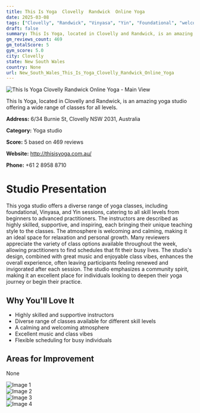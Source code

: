 ```yaml
---
title: This Is Yoga  Clovelly  Randwick  Online Yoga
date: 2025-03-08
tags: ["Clovelly", "Randwick", "Vinyasa", "Yin", "Foundational", "welcoming", "calming", "Clovelly"]  
draft: false
summary: This Is Yoga, located in Clovelly and Randwick, is an amazing yoga studio offering a wide range of classes for all levels.
gm_reviews_count: 469
gm_totalScore: 5
gym_score: 5.0
city: Clovelly
state: New South Wales
country: None
url: New_South_Wales_This_Is_Yoga_Clovelly_Randwick_Online_Yoga
---
```


<div className="aspect-[16/9] relative my-8">
  <img 
    src="https://lh5.googleusercontent.com/p/AF1QipNaKM0J5HLDzTOBi-HTceuXW_9DQvjwVFYM---V=w1920-h1080-k-no"
    alt="This Is Yoga  Clovelly  Randwick  Online Yoga - Main View"
    className="object-cover absolute inset-0 w-full h-full rounded-lg"
  />
</div>

This Is Yoga, located in Clovelly and Randwick, is an amazing yoga studio offering a wide range of classes for all levels.

**Address:** 6/34 Burnie St, Clovelly NSW 2031, Australia

**Category:** Yoga studio

**Score:** 5 based on 469 reviews

**Website:** http://thisisyoga.com.au/

**Phone:** +61 2 8958 8710

# Studio Presentation

This yoga studio offers a diverse range of yoga classes, including foundational, Vinyasa, and Yin sessions, catering to all skill levels from beginners to advanced practitioners. The instructors are described as highly skilled, supportive, and inspiring, each bringing their unique teaching style to the classes. The atmosphere is welcoming and calming, making it an ideal space for relaxation and personal growth. Many reviewers appreciate the variety of class options available throughout the week, allowing practitioners to find schedules that fit their busy lives. The studio's design, combined with great music and enjoyable class vibes, enhances the overall experience, often leaving participants feeling renewed and invigorated after each session. The studio emphasizes a community spirit, making it an excellent place for individuals looking to deepen their yoga journey or begin their practice.

## Why You'll Love It

- Highly skilled and supportive instructors
- Diverse range of classes available for different skill levels
- A calming and welcoming atmosphere
- Excellent music and class vibes
- Flexible scheduling for busy individuals

## Areas for Improvement

None

<div className="grid grid-cols-1 xl:grid-cols-2 gap-4 my-8">
<div className="aspect-[4/3] relative"><img src="https://lh5.googleusercontent.com/p/AF1QipMsHyZvlDN295GRpl_m1eNZvJA1WE-1sAEO-ehd=w1920-h1080-k-no" alt="Image 1" className="object-cover absolute inset-0 w-full h-full rounded-lg" /></div>
<div className="aspect-[4/3] relative"><img src="https://lh3.googleusercontent.com/p/AF1QipMaMCDLmlsj7aGqo5tDBd0WwWXp1mkQJn5iIWLD=w1920-h1080-k-no-pi-10-ya40.532204-ro-0-fo100" alt="Image 2" className="object-cover absolute inset-0 w-full h-full rounded-lg" /></div>
<div className="aspect-[4/3] relative"><img src="https://lh5.googleusercontent.com/p/AF1QipNBJMKrmaz4qBxS9HVUIF1vRR2SRjKWwLBNYkwW=w1920-h1080-k-no" alt="Image 3" className="object-cover absolute inset-0 w-full h-full rounded-lg" /></div>
<div className="aspect-[4/3] relative"><img src="https://lh3.googleusercontent.com/p/AF1QipNGaPKfRMWZlWneDTKiHANw74_PfkQwg9eQfW8S=w1920-h1080-k-no-pi-10-ya140.4368-ro0-fo100" alt="Image 4" className="object-cover absolute inset-0 w-full h-full rounded-lg" /></div>
</div>